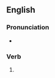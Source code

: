 ==English==

===Pronunciation===
* {{rhymes|en|ʌlft|s=2}}

===Verb===
{{head|en|verb form}}

# {{en-past of|engulf}}